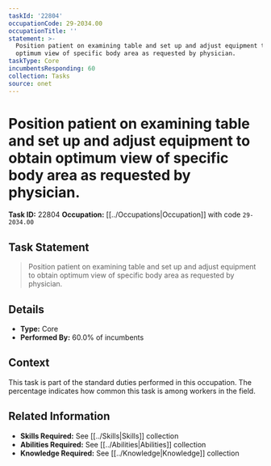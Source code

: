 ```yaml
---
taskId: '22804'
occupationCode: 29-2034.00
occupationTitle: ''
statement: >-
  Position patient on examining table and set up and adjust equipment to obtain
  optimum view of specific body area as requested by physician.
taskType: Core
incumbentsResponding: 60
collection: Tasks
source: onet
---
```

# Position patient on examining table and set up and adjust equipment to obtain optimum view of specific body area as requested by physician.

**Task ID:** 22804
**Occupation:** [[../Occupations|Occupation]] with code `29-2034.00`

## Task Statement

> Position patient on examining table and set up and adjust equipment to obtain optimum view of specific body area as requested by physician.

## Details

- **Type:** Core
- **Performed By:** 60.0% of incumbents

## Context

This task is part of the standard duties performed in this occupation. The percentage indicates how common this task is among workers in the field.

## Related Information

- **Skills Required:** See [[../Skills|Skills]] collection
- **Abilities Required:** See [[../Abilities|Abilities]] collection
- **Knowledge Required:** See [[../Knowledge|Knowledge]] collection
